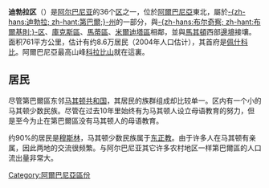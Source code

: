 {{noteTA
|T=zh-hans:迪勃拉区; zh-hant:第巴爾區;
|1=zh-hans:迪勃拉; zh-hant:第巴爾;
}}
{{Infomation of Subdivisions|
Map=Image:AlbaniaDibre.png|
MapSize=100px|
Nation=阿爾巴尼亞|
enNation=Albania|
Lang=[[阿爾巴尼亞語|阿爾巴尼亞語]]|
oName=Dibrës|
Lv=區|
Capital=[[佩什科比|佩什科比]]|
tArea=761|
tPop=86,000|
PopYear=2004|
ISOcode=AL-DI|
}}


'''迪勃拉区'''（{{lang|alb|Rrethi i Dibrës}}）是[[阿尔巴尼亚|阿尔巴尼亚]]的36个[[区_(阿尔巴尼亚)|区]]之一，位於[[阿爾巴尼亞|阿爾巴尼亞]]東北，屬於[[第巴爾州|-{zh-hans:迪勃拉; zh-hant:第巴爾;}-州]]的一部分，與[[布爾基則區|-{zh-hans:布尔奇察; zh-hant:布爾基則;}-区]]、[[庫克斯區|庫克斯區]]、[[馬蒂區|馬蒂區]]、[[米爾迪塔區|米爾迪塔區]]相鄰，並與[[馬其頓|馬其頓]]西部[[邊境|邊境]]接壤。面积761平方公里，估计有约8.6万居民（2004年人口估计），其首府是[[佩什科比|佩什科比]]。阿爾巴尼亞最高山峰[[科拉比山|科拉比山]]就在這裏。

== 居民 ==
尽管第巴爾區东邻[[马其顿共和国|马其顿共和国]]，其居民的族群组成却比较单一。区内有一个小的马其顿少数民族。尽管在过去10年里始终有为马其顿人设立母语教育的努力，但是至今为止在第巴爾區没有马其顿人的母语教育。

约90%的居民是[[穆斯林|穆斯林]]，马其顿少数民族属于[[东正教|东正教]]。由于许多人在马其顿有亲属，因此两地的交流很频繁。与阿尔巴尼亚其它许多农村地区一样第巴爾區的人口流出量非常大。

{{Districts of Albania}}

[[Category:阿爾巴尼亞區份|Category:阿爾巴尼亞區份]]